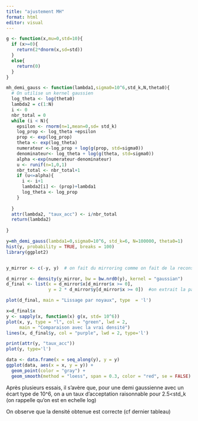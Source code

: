 ```yaml
---
title: "ajustement MH"
format: html
editor: visual
---
```


```r

g <- function(x,mu=0,std=10){
  if (x>=0){
    return(2*dnorm(x,sd=std))
  }
  else{
    return(0)
  }
}

mh_demi_gauss <- function(lambda1,sigma0=10^6,std_k,N,theta0){
  # On utilise un kernel gaussien
  log_theta <- log(theta0)
  lambda2 = c(1:N)
  i <- 0
  nbr_total = 0
  while (i < N){
    epsilon <- rnorm(n=1,mean=0,sd= std_k)
    log_prop <- log_theta +epsilon
    prop <- exp(log_prop)
    theta <- exp(log_theta)
    numerateur <-log_prop + log(g(prop, std=sigma0))
    denominateur<- log_theta + log(g(theta, std=sigma0))
    alpha <-exp(numerateur-denominateur)
    u <- runif(n=1,0,1)
    nbr_total <- nbr_total+1
    if (u<=alpha){
      i <- i+1
      lambda2[i] <- (prop)+lambda1
      log_theta <- log_prop
    }
    
  }
  attr(lambda2, "taux_acc") <- i/nbr_total
  return(lambda2)
  
}
```

```r
y=mh_demi_gauss(lambda1=0,sigma0=10^6, std_k=6, N=100000, theta0=1)
hist(y, probability = TRUE, breaks = 100)
library(ggplot2)


y_mirror <- c(-y, y)  # on fait du mirroring comme on fait de la reconstruction à noyeaux sur un échantillon qui est sensé avoir une discontinuité dans sa densité (cf cours de QI)

d_mirror <- density(y_mirror, bw = bw.nrd0(y), kernel = "gaussian")
d_final <- list(x = d_mirror$x[d_mirror$x >= 0], 
                y = 2 * d_mirror$y[d_mirror$x >= 0])  #on extrait la partie 

plot(d_final, main = "Lissage par noyaux", type  = 'l')

x=d_final$x
y <- sapply(x, function(x) g(x, std= 10^6))
plot(x, y, type = "l", col = "green", lwd = 2, 
     main = "Comparaison avec la vrai densité")
lines(x, d_final$y, col = "purple", lwd = 2, type='l')

print(attr(y, "taux_acc"))
plot(y, type='l')

data <- data.frame(x = seq_along(y), y = y)  
ggplot(data, aes(x = x, y = y)) +  
  geom_point(color = "gray") +   
  geom_smooth(method = "loess", span = 0.3, color = "red", se = FALSE)  # Courbe lissé

```

Après plusieurs essais, il s'avère que, pour une demi gaussienne avec un écart type de 10\^6, on a un taux d'acceptation raisonnable pour 2.5\<std_k (on rappelle qu'on est en echelle log)

On observe que la densité obtenue est correcte (cf dernier tableau)\
\
